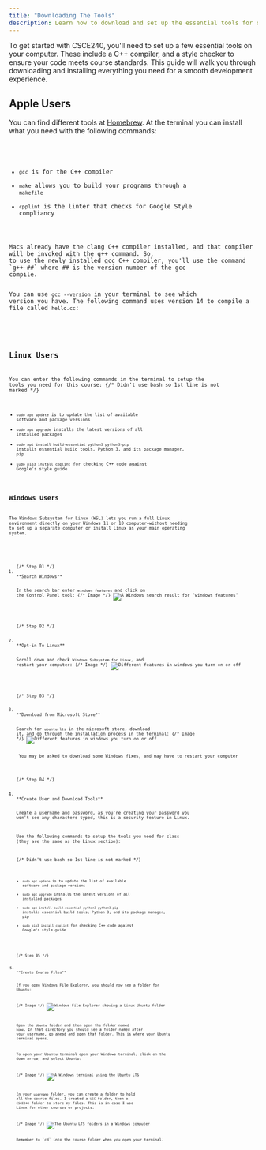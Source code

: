 ```yaml
---
title: "Downloading The Tools"
description: Learn how to download and set up the essential tools for success in CSCE240, including compilers, and style checkers.
---
```


To get started with CSCE240, you'll need to set up a few essential tools on your computer. 
These include a C++ compiler, and a style checker to ensure your code meets 
course standards. This guide will walk you through downloading and installing everything you 
need for a smooth development experience.

## Apple Users

You can find different tools at <a href="https://brew.sh/" target="_blank" rel="noopener noreferrer" aria-label="the Hombrew website">Homebrew</a>.
At the terminal you can install what you need with the following commands:


<Code code={code.apple} lang="zsh"/>

- `gcc` is for the C++ compiler
- `make` allows you to build your programs through a `makefile`
- `cpplint` is the linter that checks for Google Style compliancy

<Aside>
Macs already have the clang C++ compiler installed, and that compiler will be invoked with the g++ command. So,
to use the newly installed gcc C++ compiler, you'll use the command `g++-##` where ## is the version number of the gcc
compile.

You can use `gcc --version` in your terminal to see which version you have. The following command uses version 14 to compile 
a file called `hello.cc`:

<Code code={code.appleCompile} lang="zsh"/>
</Aside>

## Linux Users

You can enter the following commands in the terminal to setup the tools you need for this course:
{/* Didn't use bash so 1st line is not marked */}
<Code code={code.linux} lang="shell"/>

- `sudo apt update` is to update the list of available software and package versions
- `sudo apt upgrade` installs the latest versions of all installed packages
- `sudo apt install build-essential python3 python3-pip` installs essential build tools, Python 3, and its package manager, pip
- `sudo pip3 install cpplint` for checking C++ code against Google's style guide

## Windows Users

The Windows Subsystem for Linux (WSL) lets you run a full Linux environment directly on your Windows 11 or 10 computer—without needing 
to set up a separate computer or install Linux as your main operating system.


<Steps>

<ol>
{/* Step 01 */}
<li>
**Search Windows**

In the search bar enter `windows features` and click on the Control Panel tool:
{/* Image */}
![A Windows search result for "windows features"](@assets/setup/search-for-windows-features.webp)
</li>

{/* Step 02 */}
<li>
**Opt-in To Linux**

Scroll down and check `Windows Subsystem for Linux`, and restart your computer:
{/* Image */}
![Different features in windows you turn on or off](@assets/setup/windows-subsystem-checkbox.webp)
</li>

{/* Step 03 */}
<li>
**Download from Microsoft Store**

Search for `ubuntu lts` in the microsoft store, download it, and go through the installation process in the terminal:
{/* Image */}
![Different features in windows you turn on or off](@assets/setup/microsoft-store-ubuntu-lts.webp)
<Aside> You may be asked to download some Windows fixes, and may have to restart your computer </Aside>
</li>

{/* Step 04 */}
<li>
**Create User and Download Tools**

Create a username and password, as you're creating your password you won't see any characters typed, this is a security feature in Linux.

Use the following commands to setup the tools you need for class (they are the same as the Linux section):

{/* Didn't use bash so 1st line is not marked */}
<Code code={code.windows} lang="shell"/>

- `sudo apt update` is to update the list of available software and package versions
- `sudo apt upgrade` installs the latest versions of all installed packages
- `sudo apt install build-essential python3 python3-pip` installs essential build tools, Python 3, and its package manager, pip
- `sudo pip3 install cpplint` for checking C++ code against Google's style guide
</li>

{/* Step 05 */}
<li>
**Create Course Files**

If you open Windows File Explorer, you should now see a folder for Ubuntu:

{/* Image */}
![Windows File Explorer showing a Linux Ubuntu folder](@assets/setup/file-explorer.webp)

Open the `Ubuntu` folder and then open the folder named `home`. 
In that directory you should see a folder named after your username, go ahead and open that folder. This is where your Ubuntu 
terminal opens.

To open your Ubuntu terminal open your Windows terminal, click on the down arrow, and select Ubuntu:

{/* Image */}
![A Windows terminal using the Ubuntu LTS](@assets/setup/terminal.webp)

In your `username` folder, you can create a folder to hold all the course files. I created a `USC` folder, then a `CSCE240` folder to 
store my files. This is in case I use Linux for other courses or projects.

{/* Image */}
![The Ubuntu LTS folders in a Windows computer](@assets/setup/course-files.webp)

<Aside type="tip">Remember to `cd` into the course folder when you open your terminal.</Aside>
</li>

</ol>

</Steps>